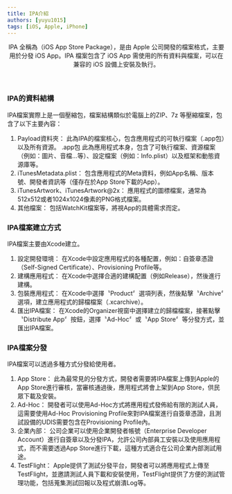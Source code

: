 ```yaml
---
title: IPA介紹
authors: [yuyu1015]
tags: [iOS, Apple, iPhone]
---
```


<header>
  <span>
    IPA 全稱為（iOS App Store Package），是由 Apple
    公司開發的檔案格式，主要用於分發 iOS App。IPA 檔案包含了 iOS App
    需使用的所有資料與檔案，可以在兼容的 iOS 設備上安裝及執行。
  </span>
</header>

<div>
  <h3>IPA的資料結構</h3>
  <span>
    IPA檔案實際上是一個壓縮包，檔案結構類似於電腦上的ZIP、7z
    等壓縮檔案，包含了以下主要內容：
  </span>
  <ol>
    <li>
      <span>Payload資料夾：</span>
      <span className="IPA_description">
        此為IPA的檔案核心，包含應用程式的可執行檔案（.app包）以及所有資源。
      </span>
      <span className="IPA_app_package">.app包</span>
      <span>
        此為應用程式本身，包含了可執行檔案、資源檔案（例如：圖片、音檔…等）、設定檔案（例如：Info.plist）以及框架和動態資源庫等。
      </span>
    </li>
    <li>
      <span>iTunesMetadata.plist：</span>
      <span className="IPA_description">
        包含應用程式的Meta資料，例如App名稱、版本號、開發者資訊等（僅存在於App
        Store下載的App）。
      </span>
    </li>
    <li>
      <span>iTunesArtwork、iTunesArtwork@2x：</span>
      <span className="IPA_description">
        應用程式的圖標檔案，通常為512x512或者1024x1024像素的PNG格式檔案。
      </span>
    </li>
    <li>
      <span>其他檔案：</span>
      <span className="IPA_description">
        包括WatchKit檔案等，將視App的具體需求而定。
      </span>
    </li>
  </ol>
</div>

<div>
  <h3>IPA檔案建立方式</h3>
  <span>IPA檔案主要由Xcode建立。</span>
  <ol>
    <li>
      <span>設定開發環境：</span>
      <span className="IPA_description">
        在Xcode中設定應用程式的各種配置，例如：自簽章憑證（Self-Signed
        Certificate）、Provisioning Profile等。
      </span>
    </li>
    <li>
      <span>建構應用程式：</span>
      <span className="IPA_description">
        在Xcode中選擇合適的建構配置（例如Release），然後進行建構。
      </span>
    </li>
    <li>
      <span>包裝應用程式：</span>
      <span className="IPA_description">
        在Xcode中選擇〝Product〞選項列表，然後點擊〝Archive〞選項，建立應用程式的歸檔檔案（.xcarchive）。
      </span>
    </li>
    <li>
      <span>匯出IPA檔案：</span>
      <span className="IPA_description">
        在Xcode的Organizer視窗中選擇建立的歸檔檔案，接著點擊〝Distribute
        App〞按鈕，選擇〝Ad-Hoc〞或〝App Store〞等分發方式，並匯出IPA檔案。
      </span>
    </li>
  </ol>
</div>

<div>
  <h3>IPA檔案分發</h3>
  <span>IPA檔案可以透過多種方式分發給使用者。</span>
  <ol>
    <li>
      <span>App Store：</span>
      <span className="IPA_description">
        此為最常見的分發方式，開發者需要將IPA檔案上傳到Apple的App
        Store進行審核，當審核通過後，應用程式將會上架到App
        Store，供民眾下載及安裝。
      </span>
    </li>
    <li>
      <span>Ad-Hoc：</span>
      <span className="IPA_description">
        開發者可以使用Ad-Hoc方式將應用程式發佈給有限的測試人員，這需要使用Ad-Hoc
        Provisioning
        Profile來對IPA檔案進行自簽章憑證，且測試設備的UDIS需要包含在Provisioning
        Profile內。
      </span>
    </li>
    <li>
      <span>企業內部：</span>
      <span className="IPA_description">
        公司企業可以使用企業開發者帳號（Enterprise Developer
        Account）進行自簽章以及分發IPA，允許公司內部員工安裝以及使用應用程式，而不需要透過App
        Store進行下載，這種方式適合在公司企業內部測試用途。
      </span>
    </li>
    <li>
      <span>TestFlight：</span>
      <span className="IPA_description">
        Apple提供了測試分發平台，開發者可以將應用程式上傳至TestFlight，並邀請測試人員下載和安裝使用，TestFlight提供了方便的測試管理功能，包括蒐集測試回報以及程式崩潰Log等。
      </span>
    </li>
  </ol>
</div>
